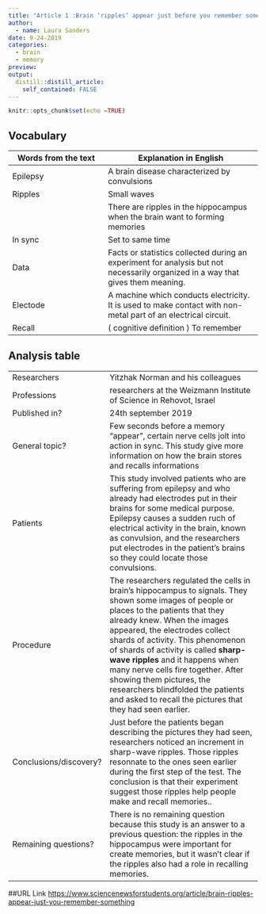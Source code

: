 ```yaml
---
title: "Article 1 :Brain ‘ripples’ appear just before you remember something "
author:
  - name: Laura Sanders 
date: 9-24-2019
categories:
  - brain
  - memory
preview:
output:
  distill::distill_article:
    self_contained: FALSE
---
```


```r
knitr::opts_chunk$set(echo =TRUE)
```
## Vocabulary 

| Words from the text | Explanation in English |
| ------------------- | ------------------------------ |
| Epilepsy  | A brain disease characterized by convulsions                  |
| Ripples                   | Small waves
|           |                There are ripples in the hippocampus when the brain want to forming memories| 
|In sync | Set to same time |
|Data  | Facts or statistics collected during an experiment for analysis but not necessarily organized in a way that gives them meaning.|
|Electode |  A machine which conducts electricity. It is used to make contact with non-metal part of an electrical circuit.|
|Recall | ( cognitive definition ) To remember |

## Analysis table 

|                              |                                                                     |
| ---------------------------- | ------------------------------------------------------------------- |
| Researchers                  | Yitzhak Norman and his colleagues                        |
| Professions                 | researchers at the Weizmann Institute of Science in Rehovot, Israel                           |
| Published in?                | 24th september 2019                                                       |
| General topic?               | Few seconds before a memory "appear", certain nerve cells jolt into action in sync. This study give more information on how the brain stores and recalls informations |
| Patients |This study involved patients who are suffering from epilepsy and who already had electrodes put in their brains for some medical purpose. Epilepsy causes a sudden ruch of electrical activity in the brain, known as convulsion, and the researchers put  electrodes in the patient's brains so they could locate those convulsions.|
| Procedure | The researchers regulated the cells in brain's hippocampus to signals. They shown some images of people or places to the patients that they already knew. When the images appeared, the electrodes collect shards of activity. This phenomenon of shards of activity is called **sharp-wave ripples** and it happens when many nerve cells fire together. After showing them pictures, the researchers blindfolded the patients and asked to recall the pictures that they had seen earlier. |
| Conclusions/discovery?       |  Just before the patients began describing the pictures they had seen, researchers noticed an increment in sharp-wave ripples. Those ripples resonnate to the ones seen earlier during the first step of the test. The conclusion is that their experiment suggest those ripples help people make and recall memories..     |
| Remaining questions?         | There is no remaining question because this study is an answer to a previous question: the ripples in the hippocampus were important for create memories, but it wasn’t clear if the ripples also had a role in recalling memories. |

##URL Link
<https://www.sciencenewsforstudents.org/article/brain-ripples-appear-just-you-remember-something>



